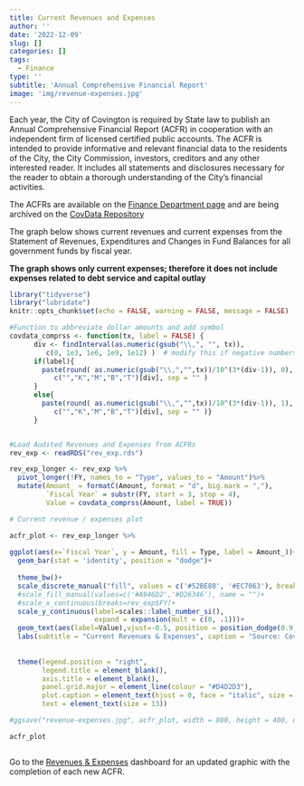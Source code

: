 ```yaml
---
title: Current Revenues and Expenses
author: ''
date: '2022-12-09'
slug: []
categories: []
tags:
  - Finance
type: ''
subtitle: 'Annual Comprehensive Financial Report'
image: 'img/revenue-expenses.jpg'
---
```



Each year, the City of Covington is required by State law to publish an Annual Comprehensive Financial Report (ACFR) in cooperation with an independent firm of licensed certified public accounts. The ACFR is intended to provide informative and relevant financial data to the residents of the City, the City Commission, investors, creditors and any other interested reader. It includes all statements and disclosures necessary for the reader to obtain a thorough understanding of the City’s financial activities. 

The ACFRs are available on the [Finance Department page](https://www.covingtonky.gov/government/departments/finance) and are being archived on the [CovData Repository](http://data.covingtonky.gov/Repository/)

The graph below shows current revenues and current expenses from the Statement of Revenues, Expenditures and Changes in Fund Balances for all government funds by fiscal year.  

**The graph shows only current expenses; therefore it does not include expenses related to debt service and capital outlay**



```r
library("tidyverse")
library("lubridate")
knitr::opts_chunk$set(echo = FALSE, warning = FALSE, message = FALSE)

#Function to abbreviate dollar amounts and add symbol
covdata_comprss <- function(tx, label = FALSE) { 
      div <- findInterval(as.numeric(gsub("\\,", "", tx)), 
         c(0, 1e3, 1e6, 1e9, 1e12) )  # modify this if negative numbers are possible
      if(label){
        paste(round( as.numeric(gsub("\\,","",tx))/10^(3*(div-1)), 0), 
           c("","K","M","B","T")[div], sep = "" )
      }
      else{
        paste(round( as.numeric(gsub("\\,","",tx))/10^(3*(div-1)), 1), 
           c("","K","M","B","T")[div], sep = "" )}
      }


#Load Audited Revenues and Expenses from ACFRs
rev_exp <- readRDS("rev_exp.rds")

rev_exp_longer <- rev_exp %>%
  pivot_longer(!FY, names_to = "Type", values_to = "Amount")%>%
  mutate(Amount_ = formatC(Amount, format = "d", big.mark = ","),
         `Fiscal Year` = substr(FY, start = 3, stop = 4),
         Value = covdata_comprss(Amount, label = TRUE))


```



```r

# Current revenue / expenses plot

acfr_plot <- rev_exp_longer %>%
  
ggplot(aes(x=`Fiscal Year`, y = Amount, fill = Type, label = Amount_))+
  geom_bar(stat = 'identity', position = "dodge")+
  
  theme_bw()+
  scale_discrete_manual("fill", values = c('#52BE80', '#EC7063'), breaks=c("Revenue", "Expense"))+
  #scale_fill_manual(values=c('#A946D2','#D26346'), name = "")+
  #scale_x_continuous(breaks=rev_exp$FY)+
  scale_y_continuous(label=scales::label_number_si(),
                     expand = expansion(mult = c(0, .1)))+
  geom_text(aes(label=Value),vjust=-0.5, position = position_dodge(0.9), size = 2.3)+
  labs(subtitle = "Current Revenues & Expenses", caption = "Source: Covington Finance Department\nDebt service and capital outlay not included")+
  
  
  theme(legend.position = "right",
        legend.title = element_blank(),
        axis.title = element_blank(),
        panel.grid.major = element_line(colour = "#D4D2D3"),
        plot.caption = element_text(hjust = 0, face = "italic", size = 10),
        text = element_text(size = 13))

#ggsave("revenue-expenses.jpg", acfr_plot, width = 800, height = 400, units = "px", dpi = 120)

acfr_plot



```

Go to the [Revenues & Expenses](http://data.covingtonky.gov/Dashboards/Revenues_Expenses/) dashboard for an updated graphic with the completion of each new ACFR.








